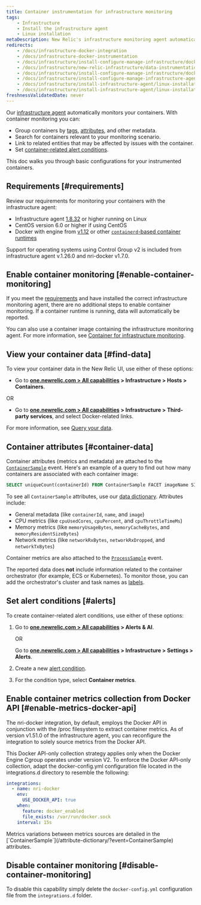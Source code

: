 ```yaml
---
title: Container instrumentation for infrastructure monitoring
tags:
    - Infrastructure
    - Install the infrastructure agent
    - Linux installation
metaDescription: New Relic's infrastructure monitoring agent automatically instruments container runtimes to collect container metrics and metadata.
redirects:
    - /docs/infrastructure-docker-integration
    - /docs/infrastructure-docker-instrumentation
    - /docs/infrastructure/install-configure-manage-infrastructure/docker-installation/docker-container-monitoring-infrastructure
    - /docs/infrastructure/new-relic-infrastructure/data-instrumentation/docker-instrumentation-infrastructure
    - /docs/infrastructure/install-configure-manage-infrastructure/docker-installation/docker-instrumentation-infrastructure
    - /docs/infrastructure/install-configure-manage-infrastructure-agent/linux-installation/docker-instrumentation-infrastructure
    - /docs/infrastructure/install-infrastructure-agent/linux-installation/docker-instrumentation-infrastructure-monitoring
    - /docs/infrastructure/install-infrastructure-agent/linux-installation/docker-instrumentation-infrastructure
freshnessValidatedDate: never
---
```


Our [infrastructure agent](/docs/welcome-new-relic-infrastructure) automatically monitors your containers. With container monitoring you can:

* Group containers by [tags](/docs/new-relic-one/use-new-relic-one/core-concepts/tagging-use-tags-organize-group-what-you-monitor), [attributes](#container-data), and other metadata.
* Search for containers relevant to your monitoring scenario.
* Link to related entities that may be affected by issues with the container.
* Set [container-related alert conditions](#alerts).

This doc walks you through basic configurations for your instrumented containers.

## Requirements [#requirements]

Review our requirements for monitoring your containers with the infrastructure agent:

* Infrastructure agent [1.8.32](/docs/release-notes/infrastructure-release-notes/infrastructure-agent-release-notes/new-relic-infrastructure-agent-1832) or higher running on Linux
* CentOS version 6.0 or higher if using CentOS
* Docker with engine from [v1.12](https://docs.docker.com/engine/release-notes/prior-releases/#1120-2016-07-28) or other [`containerd`-based container runtimes](https://kubernetes.io/docs/setup/production-environment/container-runtimes)

<Callout variant="tip">
Support for operating systems using Control Group v2 is included from infrastructure agent v.1.26.0 and nri-docker v1.7.0.
</Callout>

## Enable container monitoring [#enable-container-monitoring]

If you meet the [requirements](#requirements) and have installed the correct infrastructure monitoring agent, there are no additional steps to enable container monitoring. If a container runtime is running, data will automatically be reported.

You can also use a container image containing the infrastructure monitoring agent. For more information, see [Container for infrastructure monitoring](/docs/infrastructure/install-infrastructure-agent/linux-installation/container-infrastructure-monitoring).

## View your container data [#find-data]

To view your container data in the New Relic UI, use either of these options:

* Go to <DoNotTranslate>**[one.newrelic.com > All capabilities](https://one.newrelic.com/all-capabilities) > Infrastructure > Hosts > Containers**</DoNotTranslate>.

OR

* Go to <DoNotTranslate>**[one.newrelic.com > All capabilities](https://one.newrelic.com/all-capabilities) > Infrastructure > Third-party services**</DoNotTranslate>, and select Docker-related links.

For more information, see [Query your data](/docs/using-new-relic/data/understand-data/query-new-relic-data).

## Container attributes [#container-data]

Container attributes (metrics and metadata) are attached to the [`ContainerSample`](/attribute-dictionary/?event=ContainerSample) event. Here's an example of a query to find out how many containers are associated with each container image:

```sql
SELECT uniqueCount(containerId) FROM ContainerSample FACET imageName SINCE 1 HOUR AGO TIMESERIES
```

To see all `ContainerSample` attributes, use our [data dictionary](/attribute-dictionary/?event=ContainerSample). Attributes include:

* General metadata (like `containerId`, `name`, and `image`)
* CPU metrics (like `cpuUsedCores`, `cpuPercent`, and `cpuThrottleTimeMs`)
* Memory metrics (like `memoryUsageBytes`, `memoryCacheBytes`, and `memoryResidentSizeBytes`)
* Network metrics (like `networkRxBytes`, `networkRxDropped`, and `networkTxBytes`)

Container metrics are also attached to the [`ProcessSample`](/attribute-dictionary/?event=ProcessSample) event.

The reported data does **not** include information related to the container orchestrator (for example, ECS or Kubernetes). To monitor those, you can add the orchestrator's cluster and task names as [labels](https://docs.docker.com/ee/ucp/admin/configure/add-labels-to-cluster-nodes/).

## Set alert conditions [#alerts]

To create container-related alert conditions, use either of these options:

1. Go to <DoNotTranslate>**[one.newrelic.com > All capabilities](https://one.newrelic.com/all-capabilities) > Alerts & AI**</DoNotTranslate>.

   OR

   Go to <DoNotTranslate>**[one.newrelic.com > All capabilities](https://one.newrelic.com/all-capabilities) > Infrastructure > Settings > Alerts**</DoNotTranslate>.
2. Create a new [alert condition](/docs/alerts/new-relic-alerts/defining-conditions/create-alert-conditions).
3. For the condition type, select <DoNotTranslate>**Container metrics**</DoNotTranslate>.

## Enable container metrics collection from Docker API [#enable-metrics-docker-api]

The nri-docker integration, by default, employs the Docker API in conjunction with the /proc filesystem to extract container metrics. As of version v1.51.0 of the infrastructure agent, you can reconfigure the integration to solely source metrics from the Docker API.

This Docker API-only collection strategy applies only when the Docker Engine Cgroup operates under version V2. To enforce the Docker API-only collection, adapt the docker-config.yml configuration file located in the integrations.d directory to resemble the following:

```yaml
integrations:
  - name: nri-docker
    env:
      USE_DOCKER_API: true
    when:
      feature: docker_enabled
      file_exists: /var/run/docker.sock
    interval: 15s
```

<Callout variant="tip">
Metrics variations between metrics sources are detailed in the [`ContainerSample`](/attribute-dictionary/?event=ContainerSample) attributes.
</Callout>

## Disable container monitoring [#disable-container-monitoring]

To disable this capability simply delete the `docker-config.yml` configuration file from the `integrations.d` folder.

